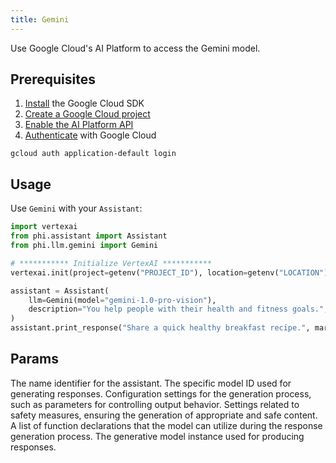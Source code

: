 ```yaml
---
title: Gemini
---
```


Use Google Cloud's AI Platform to access the Gemini model.

## Prerequisites

1. [Install](https://cloud.google.com/sdk/docs/install) the Google Cloud SDK
2. [Create a Google Cloud project](https://cloud.google.com/resource-manager/docs/creating-managing-projects)
3. [Enable the AI Platform API](https://console.cloud.google.com/flows/enableapi?apiid=aiplatform.googleapis.com)
4. [Authenticate](https://cloud.google.com/sdk/docs/initializing) with Google Cloud

```shell
gcloud auth application-default login
```

## Usage

Use `Gemini` with your `Assistant`:

<CodeGroup>

```python assistant.py
import vertexai
from phi.assistant import Assistant
from phi.llm.gemini import Gemini

# *********** Initialize VertexAI ***********
vertexai.init(project=getenv("PROJECT_ID"), location=getenv("LOCATION"))

assistant = Assistant(
    llm=Gemini(model="gemini-1.0-pro-vision"),
    description="You help people with their health and fitness goals.",
)
assistant.print_response("Share a quick healthy breakfast recipe.", markdown=True)
```

</CodeGroup>

## Params

<ResponseField name="name" type="str" default="Gemini">
  The name identifier for the assistant.
</ResponseField>
<ResponseField name="model" type="str" default="gemini-1.0-pro-vision">
  The specific model ID used for generating responses.
</ResponseField>
<ResponseField name="generation_config" type="Any">
  Configuration settings for the generation process, such as parameters for
  controlling output behavior.
</ResponseField>
<ResponseField name="safety_settings" type="Any">
  Settings related to safety measures, ensuring the generation of appropriate
  and safe content.
</ResponseField>
<ResponseField name="function_declarations" type="List[FunctionDeclaration]">
  A list of function declarations that the model can utilize during the response
  generation process.
</ResponseField>
<ResponseField name="generative_model" type="GenerativeModel">
  The generative model instance used for producing responses.
</ResponseField>
